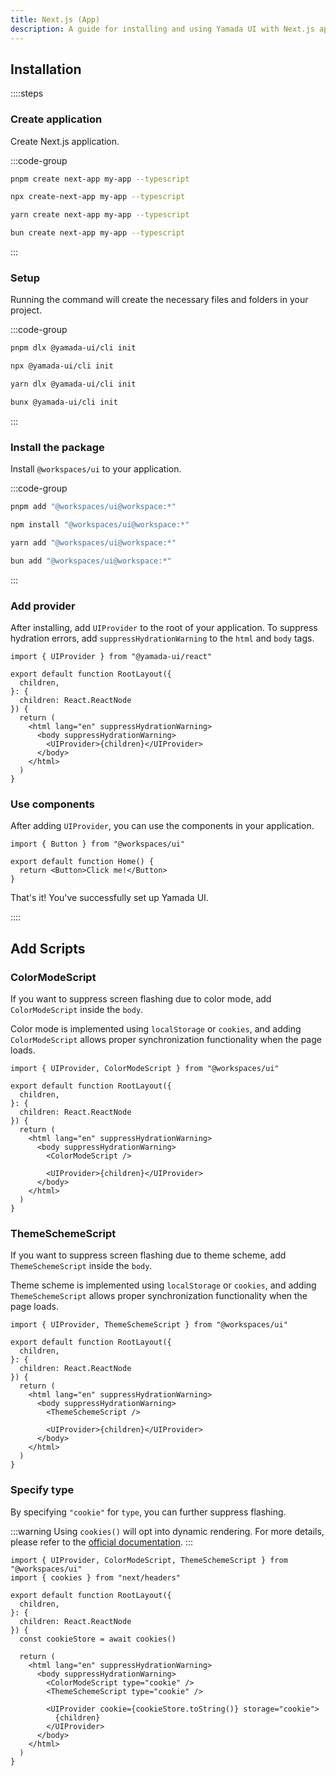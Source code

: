 ```yaml
---
title: Next.js (App)
description: A guide for installing and using Yamada UI with Next.js app directory.
---
```


## Installation

::::steps

### Create application

Create Next.js application.

:::code-group

```bash [pnpm]
pnpm create next-app my-app --typescript
```

```bash [npm]
npx create-next-app my-app --typescript
```

```bash [yarn]
yarn create next-app my-app --typescript
```

```bash [bun]
bun create next-app my-app --typescript
```

:::

### Setup

Running the command will create the necessary files and folders in your project.

:::code-group

```bash [pnpm]
pnpm dlx @yamada-ui/cli init
```

```bash [npm]
npx @yamada-ui/cli init
```

```bash [yarn]
yarn dlx @yamada-ui/cli init
```

```bash [bun]
bunx @yamada-ui/cli init
```

:::

### Install the package

Install `@workspaces/ui` to your application.

:::code-group

```bash [pnpm]
pnpm add "@workspaces/ui@workspace:*"
```

```bash [npm]
npm install "@workspaces/ui@workspace:*"
```

```bash [yarn]
yarn add "@workspaces/ui@workspace:*"
```

```bash [bun]
bun add "@workspaces/ui@workspace:*"
```

:::

### Add provider

After installing, add `UIProvider` to the root of your application.
To suppress hydration errors, add `suppressHydrationWarning` to the `html` and `body` tags.

```tsx title="layout.tsx" {1,9-11}
import { UIProvider } from "@yamada-ui/react"

export default function RootLayout({
  children,
}: {
  children: React.ReactNode
}) {
  return (
    <html lang="en" suppressHydrationWarning>
      <body suppressHydrationWarning>
        <UIProvider>{children}</UIProvider>
      </body>
    </html>
  )
}
```

### Use components

After adding `UIProvider`, you can use the components in your application.

```tsx title="page.tsx" {1,4}
import { Button } from "@workspaces/ui"

export default function Home() {
  return <Button>Click me!</Button>
}
```

That's it! You've successfully set up Yamada UI.

::::

## Add Scripts

### ColorModeScript

If you want to suppress screen flashing due to color mode, add `ColorModeScript` inside the `body`.

Color mode is implemented using `localStorage` or `cookies`, and adding `ColorModeScript` allows proper synchronization functionality when the page loads.

```tsx title="layout.tsx" {1,11}
import { UIProvider, ColorModeScript } from "@workspaces/ui"

export default function RootLayout({
  children,
}: {
  children: React.ReactNode
}) {
  return (
    <html lang="en" suppressHydrationWarning>
      <body suppressHydrationWarning>
        <ColorModeScript />

        <UIProvider>{children}</UIProvider>
      </body>
    </html>
  )
}
```

### ThemeSchemeScript

If you want to suppress screen flashing due to theme scheme, add `ThemeSchemeScript` inside the `body`.

Theme scheme is implemented using `localStorage` or `cookies`, and adding `ThemeSchemeScript` allows proper synchronization functionality when the page loads.

```tsx title="layout.tsx" {1,11}
import { UIProvider, ThemeSchemeScript } from "@workspaces/ui"

export default function RootLayout({
  children,
}: {
  children: React.ReactNode
}) {
  return (
    <html lang="en" suppressHydrationWarning>
      <body suppressHydrationWarning>
        <ThemeSchemeScript />

        <UIProvider>{children}</UIProvider>
      </body>
    </html>
  )
}
```

### Specify type

By specifying `"cookie"` for `type`, you can further suppress flashing.

:::warning
Using `cookies()` will opt into dynamic rendering. For more details, please refer to the [official documentation](https://nextjs.org/docs/app/api-reference/functions/cookies).
:::

```tsx title="layout.tsx" {1,2,9,14-17}
import { UIProvider, ColorModeScript, ThemeSchemeScript } from "@workspaces/ui"
import { cookies } from "next/headers"

export default function RootLayout({
  children,
}: {
  children: React.ReactNode
}) {
  const cookieStore = await cookies()

  return (
    <html lang="en" suppressHydrationWarning>
      <body suppressHydrationWarning>
        <ColorModeScript type="cookie" />
        <ThemeSchemeScript type="cookie" />

        <UIProvider cookie={cookieStore.toString()} storage="cookie">
          {children}
        </UIProvider>
      </body>
    </html>
  )
}
```
